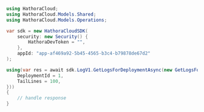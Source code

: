 ```csharp GetLogsForDeployment.cs
using HathoraCloud;
using HathoraCloud.Models.Shared;
using HathoraCloud.Models.Operations;

var sdk = new HathoraCloudSDK(
    security: new Security() {
        HathoraDevToken = "",
    },
    appId: "app-af469a92-5b45-4565-b3c4-b79878de67d2"
);

using(var res = await sdk.LogV1.GetLogsForDeploymentAsync(new GetLogsForDeploymentRequest() {
    DeploymentId = 1,
    TailLines = 100,
}))
{
    // handle response
}
```
